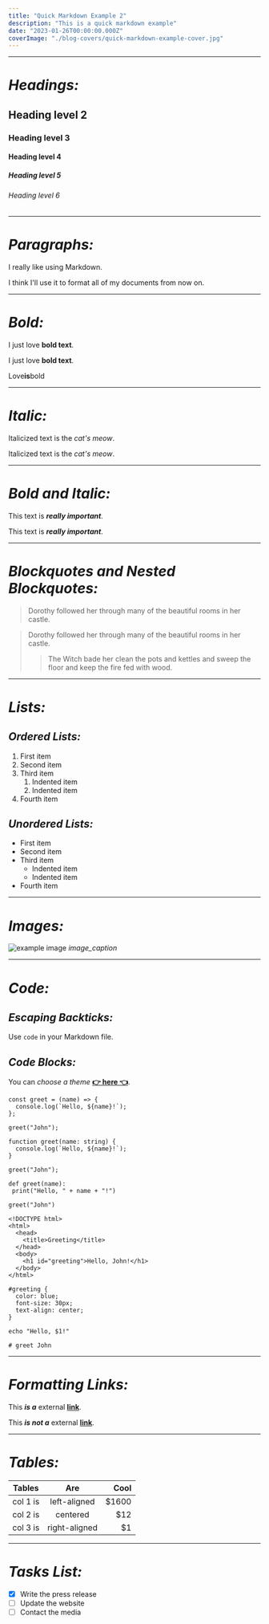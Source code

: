 ---
title: "Quick Markdown Example 2"
description: "This is a quick markdown example"
date: "2023-01-26T00:00:00.000Z"
coverImage: "./blog-covers/quick-markdown-example-cover.jpg"
---
---

# _Headings:_

## Heading level 2

### Heading level 3

#### Heading level 4

##### Heading level 5

###### Heading level 6

---

# _Paragraphs:_

I really like using Markdown.

I think I'll use it to format all of my documents from now on.

---

# _Bold:_

I just love **bold text**.

I just love __bold text__.

Love**is**bold

---

# _Italic:_

Italicized text is the *cat's meow*.

Italicized text is the _cat's meow_.

---

# _Bold and Italic:_

This text is ***really important***.

This text is ___really important___.

---

# _Blockquotes and Nested Blockquotes:_

> Dorothy followed her through many of the beautiful rooms in her castle.

> Dorothy followed her through many of the beautiful rooms in her castle.
>
>> The Witch bade her clean the pots and kettles and sweep the floor and keep the fire fed with wood.

---

# _Lists:_

## _Ordered Lists:_

1. First item
2. Second item
3. Third item
    1. Indented item
    2. Indented item
4. Fourth item

## _Unordered Lists:_

- First item
- Second item
- Third item
    - Indented item
    - Indented item
- Fourth item

---

# _Images:_

![example image](https://getuikit.com/v2/docs/images/placeholder_600x400.svg "An exemplary image")
*image_caption*

---

# _Code:_

## _Escaping Backticks:_

Use `code` in your Markdown file.

## _Code Blocks:_

You can _choose a theme_ [**👉 here 👈**](https://github.com/PrismJS/prism-themes).

```js:JavaScript {2}
const greet = (name) => {
  console.log(`Hello, ${name}!`);
};

greet("John");
```


```tsx:TypeScript_React
function greet(name: string) {
  console.log(`Hello, ${name}!`);
}

greet("John");
```


```py:Python
def greet(name):
 print("Hello, " + name + "!")

greet("John")
```


```html:HTML
<!DOCTYPE html>
<html>
  <head>
    <title>Greeting</title>
  </head>
  <body>
    <h1 id="greeting">Hello, John!</h1>
  </body>
</html>
```


```css:CSS
#greeting {
  color: blue;
  font-size: 30px;
  text-align: center;
}
```


```shell:Shell
echo "Hello, $1!"

# greet John
```

---

# _Formatting Links:_

This _**is a**_ external **[link](https://www.contentlayer.dev/)**.

This _**is not a**_ external **[link](#formatting-inks)**.

---

# _Tables:_

| Tables   |      Are      |  Cool |
|----------|:-------------:|------:|
| col 1 is |  left-aligned | $1600 |
| col 2 is |    centered   |   $12 |
| col 3 is | right-aligned |    $1 |

---

# _Tasks List:_

- [x] Write the press release
- [ ] Update the website
- [ ] Contact the media